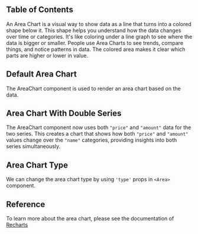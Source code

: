 

## Table of Contents

An Area Chart is a visual way to show data as a line that turns into a colored shape below it. This shape helps you understand how the data changes over time or categories. It's like coloring under a line graph to see where the data is bigger or smaller. People use Area Charts to see trends, compare things, and notice patterns in data. The colored area makes it clear which parts are higher or lower in value.

## Default Area Chart

The AreaChart component is used to render an area chart based on the data.

<CodeHighlightPreview code={DefaultAreaChartCode}>
  <DefaultAreaChart />
</CodeHighlightPreview>

## Area Chart With Double Series

The AreaChart component now uses both `"price"` and `"amount"` data for the two series. This creates a chart that shows how both `"price"` and `"amount"` values change over the `"name"` categories, providing insights into both series simultaneously.

<CodeHighlightPreview code={AreaChartWithDoubleSeriesCode}>
  <AreaChartWithDoubleSeries />
</CodeHighlightPreview>

## Area Chart Type

We can change the area chart type by using `'type'` props in `<Area>` component.

<CodeHighlightPreview code={AreaChartTypeCode}>
  <AreaChartType />
</CodeHighlightPreview>

## Reference

To learn more about the area chart, please see the documentation of [Recharts](https://recharts.org/en-US)
